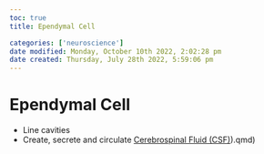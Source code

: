 ```yaml
---
toc: true
title: Ependymal Cell

categories: ['neuroscience']
date modified: Monday, October 10th 2022, 2:02:28 pm
date created: Thursday, July 28th 2022, 5:59:06 pm
---
```


# Ependymal Cell
- Line cavities
- Create, secrete and circulate [Cerebrospinal Fluid (CSF)](CSF)).qmd)



